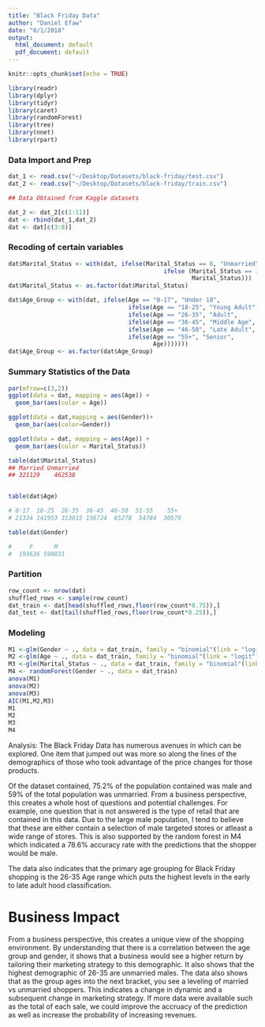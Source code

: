 ```yaml
---
title: "Black Friday Data"
author: "Daniel Efaw"
date: "8/1/2018"
output:
  html_document: default
  pdf_document: default
---
```


```r
knitr::opts_chunk$set(echo = TRUE)
```

```r
library(readr)
library(dplyr)
library(tidyr)
library(caret)
library(randomForest)
library(tree)
library(nnet)
library(rpart)
```

### Data Import and Prep
```r
dat_1 <- read.csv("~/Desktop/Datasets/black-friday/test.csv")
dat_2 <- read.csv("~/Desktop/Datasets/black-friday/train.csv")

## Data Obtained from Kaggle datasets

dat_2 <- dat_2[c(1:11)]
dat <- rbind(dat_1,dat_2)
dat <- dat[c(3:8)]
```
### Recoding of certain variables
```r
dat$Marital_Status <- with(dat, ifelse(Marital_Status == 0, "Unmarried",
                                            ifelse (Marital_Status == 1, "Married",
                                                    Marital_Status)))
dat$Marital_Status <- as.factor(dat$Marital_Status)

dat$Age_Group <- with(dat, ifelse(Age == "0-17", "Under 18",
                                  ifelse(Age == "18-25", "Young Adult",
                                  ifelse(Age == "26-35", "Adult",
                                  ifelse(Age == "36-45", "Middle Age",
                                  ifelse(Age == "46-50", "Late Adult",
                                  ifelse(Age == "55+", "Senior",
                                         Age)))))))
dat$Age_Group <- as.factor(dat$Age_Group)
```


### Summary Statistics of the Data
```r

par(mfrow=c(3,2))
ggplot(data = dat, mapping = aes(Age)) +
  geom_bar(aes(color = Age))

ggplot(data = dat,mapping = aes(Gender))+
  geom_bar(aes(color=Gender))

ggplot(data = dat, mapping = aes(Age)) +
  geom_bar(aes(color = Marital_Status))

```
```r

table(dat$Marital_Status)
## Married Unmarried 
## 321129    462538 


table(dat$Age)

# 0-17  18-25  26-35  36-45  46-50  51-55    55+ 
# 21334 141953 313015 156724  65278  54784  30579 

table(dat$Gender)

#     F      M 
#  193636 590031 
```
### Partition
```r
row_count <- nrow(dat)
shuffled_rows <- sample(row_count)
dat_train <- dat[head(shuffled_rows,floor(row_count*0.75)),]
dat_test <- dat[tail(shuffled_rows,floor(row_count*0.25)),]
```
### Modeling 
```r
M1 <-glm(Gender ~ ., data = dat_train, family = "binomial"(link = "logit"))
M2 <-glm(Age ~ ., data = dat_train, family = "binomial"(link = "logit"))
M3 <-glm(Marital_Status ~ ., data = dat_train, family = "binomial"(link = "logit"))
M4 <- randomForest(Gender ~ ., data = dat_train)
anova(M1)
anova(M2)
anova(M3)
AIC(M1,M2,M3)
M1
M2
M3
M4
```
 

Analysis: The Black Friday Data has numerous avenues in which can be explored. One item that jumped out was more so along the lines of the demographics of those who took advantage of the price changes for those products.  

Of the dataset contained, 75.2% of the population contained was male and 59% of the total population was unmarried. From a business perspective, this creates a whole host of questions and potential challenges. For example, one question that is not answered is the type of retail that are contained in this data. Due to the large male population, I tend to believe that these are either contain a selection of male targeted stores or atleast a wide range of stores. This is also supported by the random forest in M4 which indicated a 78.6% accuracy rate with the predictions that the shopper would be male. 

The data also indicates that the primary age grouping for Black Friday shopping is the 26-35 Age range which puts the highest levels in the early to late adult hood classification. 


# Business Impact

From a business perspective, this creates a unique view of the shopping environment. By understanding that there is a correlation between the age group and gender, it shows that a business would see a higher return by tailoring their marketing strategy to this demographic. It also shows that the highest demographic of 26-35 are unmarried males. The data also shows that as the group ages into the next bracket, you see a leveling of married vs unmarried shoppers. This indicates a change in dynamic and a subsequent change in marketing strategy. If more data were available such as the total of each sale, we could improve the accruacy of the prediction as well as increase the probability of increasing revenues.